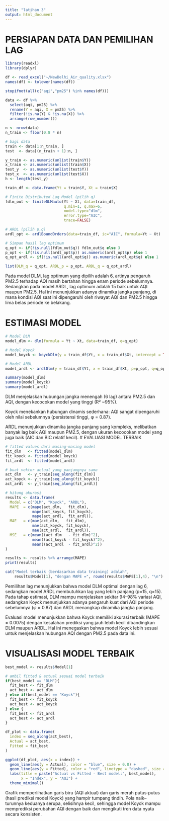 ```yaml
---
title: "latihan 3"
output: html_document
---
```



# PERSIAPAN DATA DAN PEMILIHAN LAG

```r

library(readxl)
library(dplyr)

df <- read_excel("~/NewDelhi_Air_quality.xlsx")
names(df) <- tolower(names(df))

stopifnot(all(c("aqi","pm25") %in% names(df)))

data <- df %>%
  select(aqi, pm25) %>%
  rename(Y = aqi, X = pm25) %>%
  filter(!is.na(Y) & !is.na(X)) %>%
  arrange(row_number())

n <- nrow(data)
n_train <- floor(0.8 * n)

# bagi data
train <- data[1:n_train, ]
test  <- data[(n_train + 1):n, ]

y_train <- as.numeric(unlist(train$Y))
x_train <- as.numeric(unlist(train$X))
test_y  <- as.numeric(unlist(test$Y))
test_x  <- as.numeric(unlist(test$X))
h <- length(test_y)
```

```r
train_df <- data.frame(Yt = train$Y, Xt = train$X)

# Finite Distributed Lag Model (pilih q)
fdlm_out <- finiteDLMauto(Yt ~ Xt, data=train_df,
                          q.min=1, q.max=6,
                          model.type="dlm",
                          error.type="AIC",
                          trace=FALSE)

# ARDL (pilih p,q)
ardl_opt <- ardlBoundOrders(data=train_df, ic="AIC", formula=Yt ~ Xt)

# Simpan hasil lag optimum
q_opt <- if(!is.null(fdlm_out$q)) fdlm_out$q else 3
p_opt <- if(!is.null(ardl_opt$p)) as.numeric(ardl_opt$p) else 1
q_opt_ardl <- if(!is.null(ardl_opt$q)) as.numeric(ardl_opt$q) else 1

list(DLM_q = q_opt, ARDL_p = p_opt, ARDL_q = q_opt_ardl)
```
Pada model DLM, lag optimum yang dipilih adalah 6, artinya pengaruh PM2.5 terhadap AQI masih bertahan hingga enam periode sebelumnya.
Sedangkan pada model ARDL, lag optimum adalah 15 baik untuk AQI maupun PM2.5. Hal ini menunjukkan adanya dinamika jangka panjang, di mana kondisi AQI saat ini dipengaruhi oleh riwayat AQI dan PM2.5 hingga lima belas periode ke belakang.

# ESTIMASI MODEL
```r
# Model DLM
model_dlm <- dlm(formula = Yt ~ Xt, data=train_df, q=q_opt)

# Model Koyck
model_koyck <- koyckDlm(y = train_df$Yt, x = train_df$Xt, intercept = TRUE)

# Model ARDL
model_ardl <- ardlDlm(y = train_df$Yt, x = train_df$Xt, p=p_opt, q=q_opt_ardl)

summary(model_dlm)
summary(model_koyck)
summary(model_ardl)
```
DLM menjelaskan hubungan jangka menengah (6 lag) antara PM2.5 dan AQI, dengan kecocokan model yang tinggi (R² ~95%).

Koyck menekankan hubungan dinamis sederhana: AQI sangat dipengaruhi oleh nilai sebelumnya (persistensi tinggi, φ = 0.87).

ARDL menunjukkan dinamika jangka panjang yang kompleks, melibatkan banyak lag baik AQI maupun PM2.5, dengan ukuran kecocokan model yang juga baik (AIC dan BIC relatif kecil).
# EVALUASI MODEL TERBAIK
```r

# fitted values dari masing-masing model
fit_dlm   <- fitted(model_dlm)
fit_koyck <- fitted(model_koyck)
fit_ardl  <- fitted(model_ardl)

# buat vektor actual yang panjangnya sama
act_dlm   <- y_train[seq_along(fit_dlm)]
act_koyck <- y_train[seq_along(fit_koyck)]
act_ardl  <- y_train[seq_along(fit_ardl)]

# hitung akurasi
results <- data.frame(
  Model = c("DLM", "Koyck", "ARDL"),
  MAPE  = c(mape(act_dlm,   fit_dlm),
            mape(act_koyck, fit_koyck),
            mape(act_ardl,  fit_ardl)),
  MAE   = c(mae(act_dlm,   fit_dlm),
            mae(act_koyck, fit_koyck),
            mae(act_ardl,  fit_ardl)),
  MSE   = c(mean((act_dlm   - fit_dlm)^2),
            mean((act_koyck - fit_koyck)^2),
            mean((act_ardl  - fit_ardl)^2))
)

results <- results %>% arrange(MAPE)
print(results)

cat("Model terbaik (berdasarkan data training) adalah", 
    results$Model[1], "dengan MAPE =", round(results$MAPE[1],4), "\n")
```
Pemilihan lag menunjukkan bahwa model DLM optimal dengan lag 6, sedangkan model ARDL membutuhkan lag yang lebih panjang (p=15, q=15). Pada tahap estimasi, DLM mampu menjelaskan sekitar 94–98% variasi AQI, sedangkan Koyck menunjukkan adanya pengaruh kuat dari AQI periode sebelumnya (φ ≈ 0.87) dan ARDL menangkap dinamika jangka panjang.

Evaluasi model menunjukkan bahwa Koyck memiliki akurasi terbaik (MAPE = 0.0075) dengan kesalahan prediksi yang jauh lebih kecil dibandingkan DLM maupun ARDL. Hal ini menegaskan bahwa model Koyck lebih sesuai untuk menjelaskan hubungan AQI dengan PM2.5 pada data ini.

# VISUALISASI MODEL TERBAIK
```r
best_model <- results$Model[1]

# ambil fitted & actual sesuai model terbaik
if(best_model == "DLM"){
  fit_best <- fit_dlm
  act_best <- act_dlm
} else if(best_model == "Koyck"){
  fit_best <- fit_koyck
  act_best <- act_koyck
} else {
  fit_best <- fit_ardl
  act_best <- act_ardl
}

df_plot <- data.frame(
  index = seq_along(act_best),
  Actual = act_best,
  Fitted = fit_best
)

ggplot(df_plot, aes(x = index)) +
  geom_line(aes(y = Actual), color = "blue", size = 0.8) +
  geom_line(aes(y = Fitted), color = "red", linetype = "dashed", size = 0.8) +
  labs(title = paste("Actual vs Fitted - Best model:", best_model),
       x = "Index", y = "AQI") +
  theme_minimal()
```
Grafik memperlihatkan garis biru (AQI aktual) dan garis merah putus‐putus (hasil prediksi model Koyck) yang hampir tumpang tindih. Pola naik–turunnya keduanya serupa, selisihnya kecil, sehingga model Koyck mampu memprediksi perubahan AQI dengan baik dan mengikuti tren data nyata secara konsisten.

